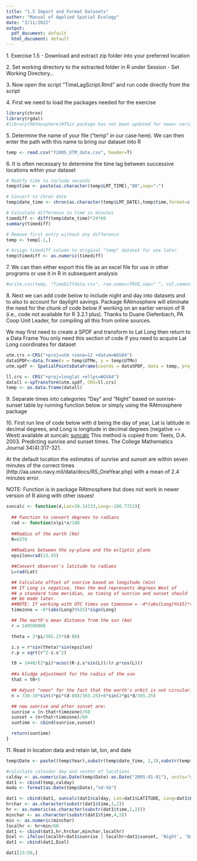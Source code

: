 ```yaml
---
title: "1.5 Import and Format Datasets"
author: "Manual of Applied Spatial Ecology"
date: "3/11/2022"
output:
  pdf_document: default
  html_document: default
---
```

1\. Exercise 1.5 - Download and extract zip folder into your preferred location

2\. Set working directory to the extracted folder in R under Session - Set Working Directory...

3\. Now open the script "TimeLagScript.Rmd" and run code directly from the script

4\. First we need to load the packages needed for the exercise
```r
library(chron)
library(rgdal)
#library(RAtmosphere)#This package has not been updated for newer versions of R
```
5\. Determine the name of your file ("temp" in our case here). We can then enter the path with this name to bring our dataset into R
```r
temp <- read.csv("Y2005_UTM_date.csv", header=T)
```
6\. It is often necessary to determine the time lag between successive locations within your dataset
```r
# Modify time to include seconds 
temp$time <- paste(as.character(temp$LMT_TIME),"00",sep=":") 

# Convert to chron date 
temp$date_time <- chron(as.character(temp$LMT_DATE),temp$time,format=c(dates="m/d/y",times="h:m:s")) 

# Calculate difference in time in minutes 
timediff <- diff(temp$date_time)*24*60 
summary(timediff)

# Remove first entry without any difference 
temp <- temp[-1,] 

# Assign timediff column to original "temp" dataset for use later
temp$timediff <- as.numeric(timediff) 
```
7\. We can then either export this file as an excel file for use in other programs or use it in R in subsequent analysis
```r
#write.csv(temp, "TimeDiffdata.csv", row.names=TRUE,sep=" ", col.names=TRUE, quote=TRUE, na="NA")
```
8\. Next we can add code below to include night and day into datasets and to also to account for daylight savings. Package RAtmosphere will eliminate the need for the chunk of code below if working on an earlier version of R (i.e., code not available for R 3.2.1 plus). Thanks to Duane Diefenbach, PA Coop Unit Leader, for compiling all this from online sources.

We may first need to create a SPDF and transform to Lat Long then return to a Data Frame
You only need this section of code if you need to acquire Lat Long coordinates for dataset

```r
utm.crs <-CRS("+proj=utm +zone=12 +datum=WGS84")
dataSPDF<-data.frame(x = temp$UTMe, y = temp$UTMn)
utm.spdf <- SpatialPointsDataFrame(coords = dataSPDF, data = temp, proj4string = utm.crs)

ll.crs <- CRS("+proj=longlat +ellps=WGS84")
datall <-spTransform(utm.spdf, CRS=ll.crs)
temp <- as.data.frame(datall)
```

9\. Separate times into categories "Day" and "Night" based on sunrise-sunset table by running function
below or simply using the RAtmosphere package

10\. First run line of code below with d being the day of year, Lat is latitude in decimal degrees, and Long is longitude in decimal degrees (negative == West) available at suncalc [suncalc](http://www.r-bloggers.com/approximate-sunrise-and-sunset-times/)
This method is copied from:
  Teets, D.A. 2003. Predicting sunrise and sunset times. The College Mathematics Journal 34(4):317-321.
 
At the default location the estimates of sunrise and sunset are within seven minutes of the correct times (http://aa.usno.navy.mil/data/docs/RS_OneYear.php) with a mean of 2.4 minutes error.

NOTE: Function is in package RAtmosphere but does not work in newer version of R along with other issues!
```r
suncalc <- function(d,Lat=39.14133,Long=-106.7722){
  
  ## Function to convert degrees to radians
  rad <- function(x)pi*x/180
  
  ##Radius of the earth (km)
  R=6378
  
  ##Radians between the xy-plane and the ecliptic plane
  epsilon=rad(23.45)

  ##Convert observer's latitude to radians
  L=rad(Lat)

  ## Calculate offset of sunrise based on longitude (min)
  ## If Long is negative, then the mod represents degrees West of
  ## a standard time meridian, so timing of sunrise and sunset should
  ## be made later.
  ##NOTE: If working with UTC times use timezone = -4*(abs(Long)%%15)*sign(Long)
  timezone = -6*(abs(Long)%%15)*sign(Long)

  ## The earth's mean distance from the sun (km)
  r = 149598000

  theta = 2*pi/365.25*(d-80)

  z.s = r*sin(theta)*sin(epsilon)
  r.p = sqrt(r^2-z.s^2)

  t0 = 1440/(2*pi)*acos((R-z.s*sin(L))/(r.p*cos(L)))
  
  ##a kludge adjustment for the radius of the sun
  that = t0+5 

  ## Adjust "noon" for the fact that the earth's orbit is not circular:
  n = 720-10*sin(4*pi*(d-80)/365.25)+8*sin(2*pi*d/365.25)

  ## now sunrise and after sunset are:
  sunrise = (n-that+timezone)/60
  sunset = (n+that+timezone)/60
  suntime <- cbind(sunrise,sunset)  

  return(suntime)
}
```
11\. Read in location data and retain lat, lon, and date
```r
temp$Date <- paste((temp$Year),substr(temp$date_time, 2,3),substr(temp$date_time, 5,6),sep="-")

#calculate calendar day and center of locations
calday <- as.numeric(as.Date(temp$Date)-as.Date("2005-01-01"), units="days")
dat1 <- cbind(temp,calday)
moda <- format(as.Date(temp$Date),"%d-%b")

dat1 <- cbind(dat1, suncalc(dat1$calday, Lat=dat1$LATITUDE, Long=dat1$LONGITUDE),moda)
hrchar <- as.character(substr(dat1$time,1,2))
hr <- as.numeric(as.character(substr(dat1$time,1,2)))
minchar <- as.character(substr(dat1$time,4,5))
min <- as.numeric(minchar)
localhr <- hr+min/60
dat1 <- cbind(dat1,hr,hrchar,minchar,localhr)
Diel <- ifelse(localhr<dat1$sunrise | localhr>dat1$sunset, 'Night', 'Day')
dat1 <- cbind(dat1,Diel)
```
```r
dat1[15:50,]
```




